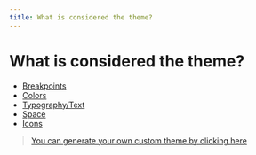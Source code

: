 ```yaml
---
title: What is considered the theme?
---
```


# What is considered the theme?

- [Breakpoints](/theme/breakpoints)
- [Colors](/theme/colors)
- [Typography/Text](/components/text)
- [Space](/theme/space)
- [Icons ](/theme/icons)


> [You can generate your own custom theme by clicking here](/theme/generator)
      